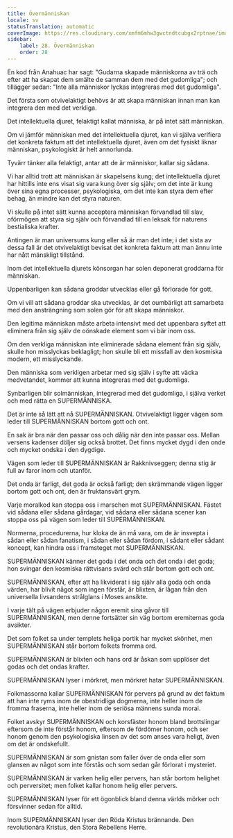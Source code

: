 ```yaml
---
title: Övermänniskan
locale: sv
statusTranslation: automatic
coverImage: https://res.cloudinary.com/xmfm6mhw3gwctndtcubgx2rptnae/image/upload/v1741354419/small_cover_la_gran_rebelion_28716e29d2.webp
sidebar:
    label: 28. Övermänniskan
    order: 28
---
```

En kod från Anahuac har sagt: "Gudarna skapade människorna av trä och efter att ha skapat dem smälte de samman dem med det gudomliga"; och tillägger sedan: "Inte alla människor lyckas integreras med det gudomliga".

Det första som otvivelaktigt behövs är att skapa människan innan man kan integrera den med det verkliga.

Det intellektuella djuret, felaktigt kallat människa, är på intet sätt människan.

Om vi jämför människan med det intellektuella djuret, kan vi själva verifiera det konkreta faktum att det intellektuella djuret, även om det fysiskt liknar människan, psykologiskt är helt annorlunda.

Tyvärr tänker alla felaktigt, antar att de är människor, kallar sig sådana.

Vi har alltid trott att människan är skapelsens kung; det intellektuella djuret har hittills inte ens visat sig vara kung över sig själv; om det inte är kung över sina egna processer, psykologiska, om det inte kan styra dem efter behag, än mindre kan det styra naturen.

Vi skulle på intet sätt kunna acceptera människan förvandlad till slav, oförmögen att styra sig själv och förvandlad till en leksak för naturens bestialiska krafter.

Antingen är man universums kung eller så är man det inte; i det sista av dessa fall är det otvivelaktigt bevisat det konkreta faktum att man ännu inte har nått mänskligt tillstånd.

Inom det intellektuella djurets könsorgan har solen deponerat groddarna för människan.

Uppenbarligen kan sådana groddar utvecklas eller gå förlorade för gott.

Om vi vill att sådana groddar ska utvecklas, är det oumbärligt att samarbeta med den ansträngning som solen gör för att skapa människor.

Den legitima människan måste arbeta intensivt med det uppenbara syftet att eliminera från sig själv de oönskade element som vi bär inom oss.

Om den verkliga människan inte eliminerade sådana element från sig själv, skulle hon misslyckas beklagligt; hon skulle bli ett missfall av den kosmiska modern, ett misslyckande.

Den människa som verkligen arbetar med sig själv i syfte att väcka medvetandet, kommer att kunna integreras med det gudomliga.

Synbarligen blir solmänniskan, integrerad med det gudomliga, i själva verket och med rätta en SUPERMÄNNISKA.

Det är inte så lätt att nå SUPERMÄNNISKAN. Otvivelaktigt ligger vägen som leder till SUPERMÄNNISKAN bortom gott och ont.

En sak är bra när den passar oss och dålig när den inte passar oss. Mellan versens kadenser döljer sig också brottet. Det finns mycket dygd i den onde och mycket ondska i den dygdige.

Vägen som leder till SUPERMÄNNISKAN är Rakknivseggen; denna stig är full av faror inom och utanför.

Det onda är farligt, det goda är också farligt; den skrämmande vägen ligger bortom gott och ont, den är fruktansvärt grym.

Varje moralkod kan stoppa oss i marschen mot SUPERMÄNNISKAN. Fästet vid sådana eller sådana gårdagar, vid sådana eller sådana scener kan stoppa oss på vägen som leder till SUPERMÄNNISKAN.

Normerna, procedurerna, hur kloka de än må vara, om de är insvepta i sådan eller sådan fanatism, i sådan eller sådan fördom, i sådant eller sådant koncept, kan hindra oss i framsteget mot SUPERMÄNNISKAN.

SUPERMÄNNISKAN känner det goda i det onda och det onda i det goda; hon svingar den kosmiska rättvisans svärd och står bortom gott och ont.

SUPERMÄNNISKAN, efter att ha likviderat i sig själv alla goda och onda värden, har blivit något som ingen förstår, är blixten, är lågan från den universella livsandens strålglans i Moses ansikte.

I varje tält på vägen erbjuder någon eremit sina gåvor till SUPERMÄNNISKAN, men denne fortsätter sin väg bortom eremiternas goda avsikter.

Det som folket sa under templets heliga portik har mycket skönhet, men SUPERMÄNNISKAN står bortom folkets fromma ord.

SUPERMÄNNISKAN är blixten och hans ord är åskan som upplöser det godas och det ondas krafter.

SUPERMÄNNISKAN lyser i mörkret, men mörkret hatar SUPERMÄNNISKAN.

Folkmassorna kallar SUPERMÄNNISKAN för pervers på grund av det faktum att han inte ryms inom de obestridliga dogmerna, inte heller inom de fromma fraserna, inte heller inom de seriösa männens sunda moral.

Folket avskyr SUPERMÄNNISKAN och korsfäster honom bland brottslingar eftersom de inte förstår honom, eftersom de fördömer honom, och ser honom genom den psykologiska linsen av det som anses vara heligt, även om det är ondskefullt.

SUPERMÄNNISKAN är som gnistan som faller över de onda eller som glansen av något som inte förstås och som sedan går förlorat i mysteriet.

SUPERMÄNNISKAN är varken helig eller pervers, han står bortom helighet och perversitet; men folket kallar honom helig eller pervers.

SUPERMÄNNISKAN lyser för ett ögonblick bland denna världs mörker och försvinner sedan för alltid.

Inom SUPERMÄNNISKAN lyser den Röda Kristus brännande. Den revolutionära Kristus, den Stora Rebellens Herre.


